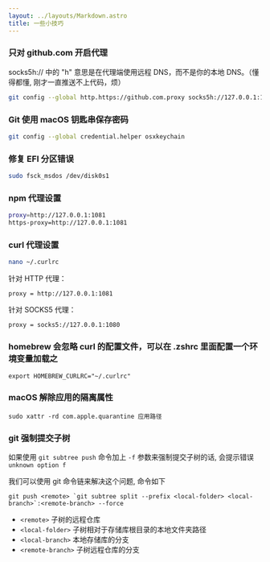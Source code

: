 ```yaml
---
layout: ../layouts/Markdown.astro
title: 一些小技巧
---
```


### 只对 github.com 开启代理

socks5h:// 中的 "h" 意思是在代理端使用远程 DNS，而不是你的本地 DNS。（懂得都懂, 刚才一直推送不上代码，烦）

```bash
git config --global http.https://github.com.proxy socks5h://127.0.0.1:1080
```

### Git 使用 macOS 钥匙串保存密码

```bash
git config --global credential.helper osxkeychain
```

### 修复 EFI 分区错误

```bash
sudo fsck_msdos /dev/disk0s1
```

### npm 代理设置

```bash
proxy=http://127.0.0.1:1081
https-proxy=http://127.0.0.1:1081
```

### curl 代理设置
```bash
nano ~/.curlrc
```
针对 HTTP 代理：
```
proxy = http://127.0.0.1:1081
```
针对 SOCKS5 代理：
```
proxy = socks5://127.0.0.1:1080
```

### homebrew 会忽略 curl 的配置文件，可以在 .zshrc 里面配置一个环境变量加载之
```
export HOMEBREW_CURLRC="~/.curlrc"
```

### macOS 解除应用的隔离属性
```
sudo xattr -rd com.apple.quarantine 应用路径
```

### git 强制提交子树

如果使用 `git subtree push` 命令加上 `-f` 参数来强制提交子树的话, 会提示错误 `unknown option f`

我们可以使用 git 命令链来解决这个问题, 命令如下

```
git push <remote> `git subtree split --prefix <local-folder> <local-branch>`:<remote-branch> --force
```

- `<remote>` 子树的远程仓库
- `<local-folder>` 子树相对于存储库根目录的本地文件夹路径
- `<local-branch>` 本地存储库的分支
- `<remote-branch>` 子树远程仓库的分支